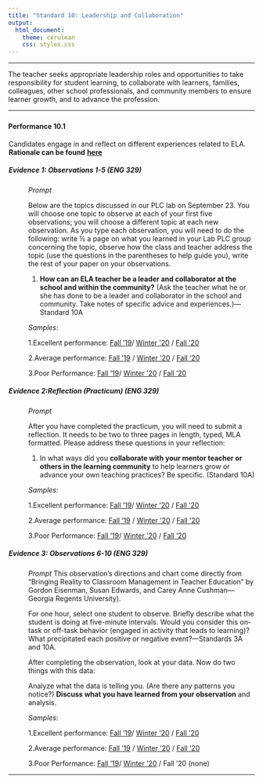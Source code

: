 ---
title: "Standard 10: Leadership and Collaboration"
output: 
  html_document: 
    theme: cerulean
    css: styles.css
---

<script type="text/javascript">
 function showhide(id) {
    var e = document.getElementById(id);
    e.style.display = (e.style.display == 'block') ? 'none' : 'block';
 }
</script>

----

The teacher seeks appropriate leadership roles and opportunities to take responsibility for student learning, to collaborate with learners, families, colleagues, other school professionals, and community members to ensure learner growth, and to advance the profession.  
 
----

### {.tabset .tabset-pills .tabset-fade}


#### Performance 10.1

<div style="padding-left:1px;">

Candidates engage in and reflect on different experiences related to ELA. **Rationale can be found** [**here**](https://drive.google.com/file/d/1Y_ecJgh19Fv02MnYlAWSQ1Hv4daAPIyY/view?usp=sharing)

##### Evidence 1: Observations 1-5 (ENG 329)

<div style="padding-left:40px;">

*Prompt*

Below are the topics discussed in our PLC lab on September 23. You will choose one topic to observe at each of your first five observations; you will choose a different topic at each new observation. As you type each observation, you will need to do the following: write ½ a page on what you learned in your Lab PLC group concerning the topic, observe how the class and teacher address the topic (use the questions in the parentheses to help guide you), write the rest of your paper on your observations.

1. **How can an ELA teacher be a leader and collaborator at the school and within the community?** (Ask the teacher what he or she has done to be a leader and collaborator in the school and community. Take notes of specific advice and experiences.)—Standard 10A


*Samples*: 

1.Excellent performance: [Fall '19](https://drive.google.com/file/d/1u6SH-uAoZl0SE4UW3eQEGv2RJSB-IuWF/view?usp=sharing)/ [Winter '20](https://drive.google.com/file/d/1HkgEV3TyGGzgjpytm48daDOMCBCd1JOc/view?usp=sharing) / [Fall '20](https://drive.google.com/file/d/1B28jlGtdbggNgYDXvDxShGoyZ456Xy4J/view?usp=sharing)

2.Average performance: [Fall '19](https://drive.google.com/file/d/1w2N1Gy1uwcd6PnmJ9EA1RzwKXl63z5Ka/view?usp=sharing) / [Winter '20](https://drive.google.com/file/d/1-4-8nlhrJk897wgxQ1Fmrny884cTGQ3g/view?usp=sharing) / [Fall '20](https://drive.google.com/file/d/1oSp2Irr4xHODhsB7yIzhgrUDO5dnX8Vy/view?usp=sharing)

3.Poor Performance: [Fall '19](https://drive.google.com/file/d/1aJL3iL1gAzO50m7kTVi8Zg_6266PtjGT/view?usp=sharing)/ [Winter '20](https://drive.google.com/file/d/1fEMaIHU1GsK1vEh7YkbegobZslAvhEtG/view?usp=sharing)  / [Fall '20](https://docs.google.com/document/d/1CXlrl0LsNHziQwZXmuoR-JmsVclH3s9s/edit)


</div>

##### Evidence 2:Reflection (Practicum) (ENG 329)
<div style="padding-left:40px;">
*Prompt*

After you have completed the practicum, you will need to submit a reflection. It needs to be two to three pages in length, typed, MLA formatted. Please address these questions in your reflection:

1. In what ways did you **collaborate with your mentor teacher or others in the learning community** to help learners grow or advance your own teaching practices? Be specific. (Standard 10A)


*Samples*: 

1.Excellent performance: [Fall '19](https://drive.google.com/file/d/1X8KTrwhIskFwRn0WAk7JoqYqP_aBclSr/view?usp=sharing)/ [Winter '20](https://drive.google.com/file/d/14vb80kTNyAmBeb2mGwEgb-1CBBycR4kO/view?usp=sharing) / [Fall '20](https://drive.google.com/file/d/1QwM-IRp_fpeWd6EsdPpheoqwH5dHb_oB/view?usp=sharing)

2.Average performance: [Fall '19](https://drive.google.com/file/d/14gyAGFNLanQNagH-2OWNnzEjtivciYVB/view?usp=sharing) / [Winter '20](https://drive.google.com/file/d/1NSZkCFbrOzd7l7vQsW-1VUH810588yQI/view?usp=sharing) / [Fall '20](https://drive.google.com/file/d/1koYYW4RkwUCx2TEljerTlrFFCMK8uaq0/view?usp=sharing)

3.Poor Performance: [Fall '19](https://drive.google.com/file/d/1kiLTuLMDa8faTM4Hyb0okcJt0QXqNcCr/view?usp=sharing)/ [Winter '20](https://drive.google.com/file/d/1pD5gzLX_puBlrA6-XeIo1UOceiPaZqhB/view?usp=sharing) / [Fall '20](https://drive.google.com/file/d/1lHd2IG01PE68jFrQsaovjXhEl6nW0nGL/view?usp=sharing)


</div>


##### Evidence 3: Observations 6-10 (ENG 329)
<div style="padding-left:40px;">

*Prompt*
This observation’s directions and chart come directly from “Bringing Reality to Classroom Management in Teacher Education” by Gordon Eisenman, Susan Edwards, and Carey Anne Cushman—Georgia Regents University).

For one hour, select one student to observe. Briefly describe what the student is doing at five-minute intervals. Would you consider this on-task or off-task behavior (engaged in activity that leads to learning)? What precipitated each positive or negative event?—Standards 3A and 10A.

After completing the observation, look at your data. Now do two things with this data:

Analyze what the data is telling you. (Are there any patterns you notice?)
**Discuss what you have learned from your observation** and analysis.

*Samples*: 

1.Excellent performance: [Fall '19](https://drive.google.com/file/d/1_39dP6YAM5lfu53M766grzrNJ-3LeuTW/view?usp=sharing)/ [Winter '20](https://drive.google.com/file/d/1_39dP6YAM5lfu53M766grzrNJ-3LeuTW/view?usp=sharing) / [Fall '20](https://drive.google.com/file/d/1-O5YZnCun8w7iwxoQeli3cg0pNu3JC2d/view?usp=sharing)

2.Average performance: [Fall '19](https://drive.google.com/file/d/1V3q-N2qvy9iHDYVm6oIHOznrXi0LrUSG/view?usp=sharing) / [Winter '20](https://drive.google.com/file/d/1797-GeWAjSg815vNsS_IB1GSOGSkP9ut/view?usp=sharing) / [Fall '20](https://drive.google.com/file/d/1bgzWdgqTktNy02FcBFBmfBTy6vCyg8WM/view?usp=sharing)

3.Poor Performance: [Fall '19](https://drive.google.com/file/d/1aavoJ_JYYR2L6oAoofY0LhU7AD4hWymG/view?usp=sharing)/ [Winter '20](https://drive.google.com/file/d/1t15VEN2cBp77OPmmPLIyXRwzgRtjNaA7/view?usp=sharing) / Fall '20 (none)


</div>


</div>

----

<footer></footer>